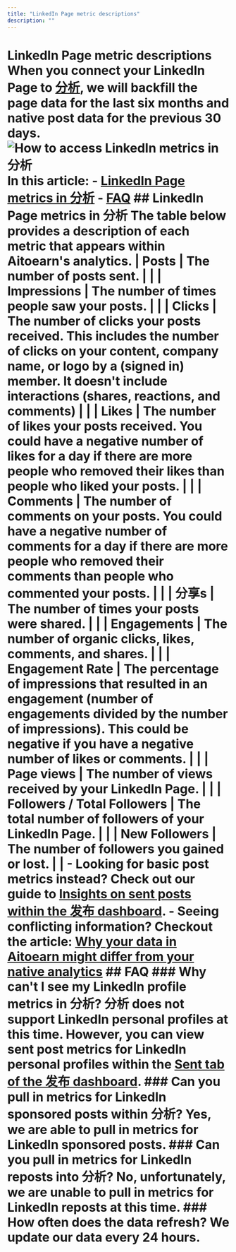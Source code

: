 ```yaml
---
title: "LinkedIn Page metric descriptions"
description: ""
---
```


# LinkedIn Page metric descriptions When you connect your LinkedIn Page to [分析](https://analyze.aitoearn.com), we will backfill the page data for the last six months and native post data for the previous 30 days. ![How to access LinkedIn metrics in 分析](//d33v4339jhl8k0.cloudfront.net/docs/assets/64cb6cf86d4a3e191f237e66/images/668ed9985940934e140f5cd1/file-VhDukCmcIV.jpg) In this article: - [LinkedIn Page metrics in 分析](#LinkedIn-Page-metrics-in-分析-eqAKO) - [FAQ](#FAQ-l5QWl) ## LinkedIn Page metrics in 分析 The table below provides a description of each metric that appears within Aitoearn's analytics. | **Posts** | The number of posts sent. | | | **Impressions** | The number of times people saw your posts. | | | **Clicks** | The number of clicks your posts received. This includes the number of clicks on your content, company name, or logo by a (signed in) member. It doesn't include interactions (shares, reactions, and comments) | | | **Likes** | The number of likes your posts received. You could have a negative number of likes for a day if there are more people who removed their likes than people who liked your posts. | | | **Comments** | The number of comments on your posts. You could have a negative number of comments for a day if there are more people who removed their comments than people who commented your posts. | | | **分享s** | The number of times your posts were shared. | | | **Engagements** | The number of organic clicks, likes, comments, and shares. | | | **Engagement Rate** | The percentage of impressions that resulted in an engagement (number of engagements divided by the number of impressions). This could be negative if you have a negative number of likes or comments. | | | **Page views** | The number of views received by your LinkedIn Page. | | | **Followers / Total Followers** | The total number of followers of your LinkedIn Page. | | | **New Followers** | The number of followers you gained or lost. | | - Looking for basic post metrics instead? Check out our guide to [Insights on sent posts within the 发布 dashboard](https://support.aitoearn.com//support.aitoearn.com/article/517-insights-on-shared-posts-within-your-publishing-dashboard). - Seeing conflicting information? Checkout the article: [Why your data in Aitoearn might differ from your native analytics](https://aitoearn.helpscoutdocs.com/article/525-why-your-data-in-aitoearn-might-differ-from-your-native-analytics) ## FAQ ### Why can't I see my LinkedIn profile metrics in 分析? 分析 does not support LinkedIn personal profiles at this time. However, you can view sent post metrics for LinkedIn personal profiles within the [Sent tab of the 发布 dashboard](https://support.aitoearn.com//support.aitoearn.com/article/517-insights-on-shared-posts-within-your-publishing-dashboard). ### Can you pull in metrics for LinkedIn sponsored posts within 分析? Yes, we are able to pull in metrics for LinkedIn sponsored posts. ### Can you pull in metrics for LinkedIn reposts into 分析? No, unfortunately, we are unable to pull in metrics for LinkedIn reposts at this time. ### How often does the data refresh? We update our data every 24 hours.
